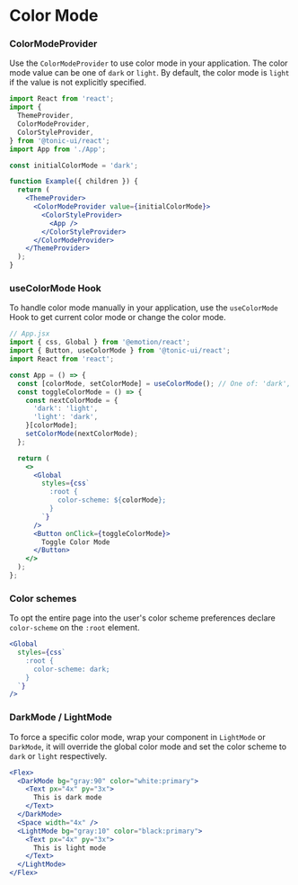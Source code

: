 # Color Mode

### ColorModeProvider

Use the `ColorModeProvider` to use color mode in your application. The color mode value can be one of `dark` or `light`. By default, the color mode is `light` if the value is not explicitly specified.

```jsx disabled
import React from 'react';
import {
  ThemeProvider,
  ColorModeProvider,
  ColorStyleProvider,
} from '@tonic-ui/react';
import App from './App';

const initialColorMode = 'dark';

function Example({ children }) {
  return (
    <ThemeProvider>
      <ColorModeProvider value={initialColorMode}>
        <ColorStyleProvider>
          <App />
        </ColorStyleProvider>
      </ColorModeProvider>
    </ThemeProvider>
  );
}
```

### useColorMode Hook

To handle color mode manually in your application, use the `useColorMode` Hook to get current color mode or change the color mode.

```jsx disabled
// App.jsx
import { css, Global } from '@emotion/react';
import { Button, useColorMode } from '@tonic-ui/react';
import React from 'react';

const App = () => {
  const [colorMode, setColorMode] = useColorMode(); // One of: 'dark', 'light'
  const toggleColorMode = () => {
    const nextColorMode = {
      'dark': 'light',
      'light': 'dark',
    }[colorMode];
    setColorMode(nextColorMode);
  };

  return (
    <>
      <Global
        styles={css`
          :root {
            color-scheme: ${colorMode};
          }
        `}
      />
      <Button onClick={toggleColorMode}>
        Toggle Color Mode
      </Button>
    </>
  );
};
```

### Color schemes

To opt the entire page into the user's color scheme preferences declare `color-scheme` on the `:root` element.

```jsx disabled
<Global
  styles={css`
    :root {
      color-scheme: dark;
    }
  `}
/>
```

### DarkMode / LightMode

To force a specific color mode, wrap your component in `LightMode` or `DarkMode`, it will override the global color mode and set the color scheme to `dark` or `light` respectively.

```jsx
<Flex>
  <DarkMode bg="gray:90" color="white:primary">
    <Text px="4x" py="3x">
      This is dark mode
    </Text>
  </DarkMode>
  <Space width="4x" />
  <LightMode bg="gray:10" color="black:primary">
    <Text px="4x" py="3x">
      This is light mode
    </Text>
  </LightMode>
</Flex>
```
